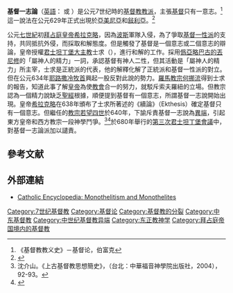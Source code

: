 {{noteTA
|1 = zh-hans:希拉克略;zh-hant:希拉克略;
}}
'''基督一志論'''（[[英語|英語]]：{{lang|en|Monothelitism}} 或 {{lang|en|Monotheletism}}）是公元7世纪時的[[基督教教派|基督教教派]]，主張[[基督|基督]]只有一意志。<ref>《基督教教义史》－基督论，伯富克</ref>這一說法在公元629年正式出現於[[亚美尼亚历史#中世纪|亞美尼亞]]和[[叙利亚历史#古典时代|敍利亞]]。<ref>{{cite book|author-link=约翰·巴格内尔·伯里
|last=Bury | first = John B.| url =https://archive.org/details/historyoflaterro02buryuoft/page/251 
| title = ''A history of the later Roman empire from Arcadius to Irene, Volume 2'' | year= 1889 | page = 251}}</ref>

公元[[七世紀|七世紀]]初[[拜占庭皇帝列表|拜占庭皇帝]][[希拉克略|希拉克略]]，因為[[波斯|波斯]]軍隊入侵，為了爭取[[基督一性论|基督一性派]]的支持，共同抵抗外侵，而採取和解態度。但是觸發了基督是一個意志或二個意志的辯論，皇帝授權[[君士坦丁堡牧首列表|君士坦丁堡大主教]]士求（{{tsl|en|Patriarch Sergius I of Constantinople|Sergious}}），進行和解的工作。採用[[伪狄奥尼修斯|僞亞略巴古的丟尼修]]的「屬神人的精力」一詞，承認基督有神人二性，但其活動是「屬神人的精力」所主宰，士求是正統派的代表，他的解釋化解了正統派和基督一性派的對立。但在公元634年[[耶路撒冷牧首|耶路撒冷牧首]]{{tsl|en|Sophronius of Jerusalem|耶路撒冷的索夫羅紐|索夫羅紐}}興起一股反對此說的勢力。[[羅馬教宗|羅馬教宗]][[何諾一世|何挪流]]得到士求的報告，知道此事了解[[皇帝|皇帝]]為使[[教會|教會]]合一的努力，就駁斥索夫羅紐的立場。但教宗認為一個精力說缺乏[[聖經|聖經]]根據，順便提到基督有一個意志，所謂基督一志說開始出現。皇帝[[希拉克略|希拉克略]]在638年頒布了士求所著述的《續論》（Ekthesis）確定基督只有一個意志。但繼任的[[教宗若望四世|教宗若望四世]]於640年，下諭斥責基督一志說為[[異端|異端]]，引起東方皇帝和西方教宗一段神學鬥爭。<ref>沈介山。《上古基督教思想簡史》，（台北：中華福音神學院出版社，2004），92-93。</ref><ref>{{cite web|url=https://www.newadvent.org/cathen/08422b.htm|title=CATHOLIC ENCYCLOPEDIA: Pope John IV|via=newadvent.org|access-date=2021-02-09|archive-date=2021-01-28|archive-url=https://web.archive.org/web/20210128220004/https://www.newadvent.org/cathen/08422b.htm|dead-url=no}}</ref>於680年舉行的[[第三次君士坦丁堡公會議|第三次君士坦丁堡會議]]中，對基督一志論派加以譴責。

== 參考文献 ==
{{Reflist}}

== 外部連結 ==
* {{en}}[http://www.newadvent.org/cathen/10502a.htm Catholic Encyclopedia: Monothelitism and Monothelites] {{Wayback|url=http://www.newadvent.org/cathen/10502a.htm |date=20171228235204 }}

[[Category:7世纪基督教|Category:7世纪基督教]]
[[Category:基督论|Category:基督论]]
[[Category:基督教的分裂|Category:基督教的分裂]]
[[Category:中东基督教|Category:中东基督教]]
[[Category:中世纪基督教异端|Category:中世纪基督教异端]]
[[Category:东正教神学|Category:东正教神学]]
[[Category:拜占庭帝国境内的基督教|Category:拜占庭帝国境内的基督教]]